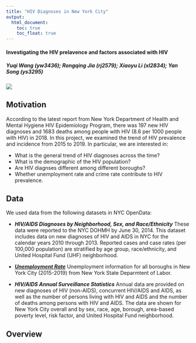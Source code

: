 ```yaml
---
title: "HIV Diagnoses in New York City"
output: 
  html_document:
    toc: true
    toc_float: true
---
```



#### **Investigating the HIV prelavence and factors associated with HIV**
##### Yuqi Wang (yw3436); Rongqing Jia (rj2579); Xiaoyu Li (xl2834); Yan Song (ys3295)

<img src="image/nyc_pic.JPG" style=:width:75%">

## **Motivation**
According to the latest report from New York Department of Health and Mental Hygiene HIV Epidemiology Program, there was 197 new HIV diagnoses and 1683 deaths among people with HIV (8.6 per 1000 people with HIV) in 2018. In this project, we examined the trend of HIV prevalence and incidence from 2015 to 2019. In particular, we are interested in:

* What is the general trend of HIV diagnoses across the time?
* What is the demographic of the HIV population? 
* Are HIV diagnses different among different boroughs? 
* Whether unemployment rate and crime rate contribute to HIV prevalence. 


## **Data**
We used data from the following datasets in NYC OpenData: 

* ***HIV/AIDS Diagnoses by Neighborhood, Sex, and Race/Ethnicity*** These data were reported to the NYC DOHMH by June 30, 2014. This dataset includes data on new diagnoses of HIV and AIDS in NYC for the calendar years 2010 through 2013. Reported cases and case rates (per 100,000 population) are stratified by age group, race/ethnicity, and United Hospital Fund (UHF) neighborhood. 

* [***Unemployment Rate***](http://www.labor.ny.gov/stats/nyc/) Unemployment information for all boroughs in New York City (2015-2019) from New York State Deparmtent of Labor.

* ***HIV/AIDS Annual Surveillance Statistics*** Annual data are provided on new diagnoses of HIV (non-AIDS), concurrent HIV/AIDS and AIDS, as well as the number of persons living with HIV and AIDS and the number of deaths among persons with HIV and AIDS. The data are shown for New York City overall and by sex, race, age, borough, area-based poverty level, risk factor, and United Hospital Fund neighborhood.

## **Overview**









